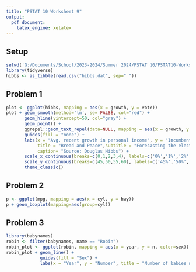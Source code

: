```yaml
---
title: "PSTAT 10 Worksheet 9"
output:
  pdf_document:
    latex_engine: xelatex
---
```


## Setup
```r
setwd('G:/Documents/School/2023-2024/Summer 2024/PSTAT 10/PSTAT10-Worksheets-and-HW')
library(tidyverse)
hibbs <- as_tibble(read.csv("hibbs.dat", sep=" "))
```


## Problem 1
```r
plot <- ggplot(hibbs, mapping = aes(x = growth, y = vote))
plot + geom_smooth(method='lm', se= FALSE, col="red") +
       geom_hline(yintercept=50, col="gray") + 
       geom_point() +
       ggrepel::geom_text_repel(data=NULL, mapping = aes(x = growth, y = vote, label=year)) +
       guides(fill = "none") +
       labs(x = "Avg. recent growth in personal income", y = "Incumbent party's vote share", 
            title = "Bread and Peace",subtitle = "Forecasting the election from the economy", 
            caption= "Source: Douglas Hibbs") +
       scale_x_continuous(breaks=c(0,1,2,3,4), labels=c('0%','1%','2%','3%','4%')) +
       scale_y_continuous(breaks=c(45,50,55,60), labels=c('45%','50%','55%','60%')) +
       theme_classic()

```

## Problem 2
```r
p <- ggplot(mpg, mapping = aes(x = cyl, y = hwy))
p + geom_boxplot(mapping=aes(group=cyl))
```

## Problem 3
```r
library(babynames)
robin <- filter(babynames, name == "Robin")
robin_plot <- ggplot(robin, mapping = aes(x = year, y = n, color=sex))
robin_plot + geom_line() +
             guides(fill = "Sex") +
             labs(x = "Year", y = "Number", title = "Number of babies named Robin", caption = "Source: SSA")
```